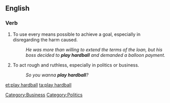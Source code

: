 ==English==

===Verb===
{{infl|en|verb|head=to [[play]] [[hardball]]}}

# {{idiomatic}} To use every means possible to achieve a goal, especially in disregarding the harm caused.
#: ''He was more than willing to extend the terms of the loan, but his boss decided to '''play hardball''' and demanded a balloon payment.''
# {{idiomatic}} To act rough and ruthless, especially in politics or business.
#: ''So you wanna '''play hardball'''?''

[[Category:Business]]
[[Category:Politics]]

[[et:play hardball]]
[[ta:play hardball]]